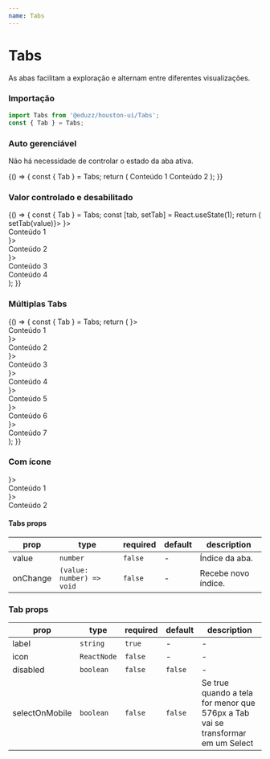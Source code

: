 ```yaml
---
name: Tabs
---
```





# Tabs

As abas facilitam a exploração e alternam entre diferentes visualizações.

### Importação

```js
import Tabs from '@eduzz/houston-ui/Tabs';
const { Tab } = Tabs;
```

### Auto gerenciável

Não há necessidade de controlar o estado da aba ativa.

<Playground>
  {() => {
    const { Tab } = Tabs;
    return (
      <Tabs>
        <Tab label='Label 1'>Conteúdo 1</Tab>
        <Tab label='Label 2'>Conteúdo 2</Tab>
      </Tabs>
    );
  }}
</Playground>

### Valor controlado e desabilitado

<Playground>
  {() => {
    const { Tab } = Tabs;
    const [tab, setTab] = React.useState(1);
    return (
      <Tabs value={tab} onChange={value => setTab(value)}>
        <Tab label='Label 1' icon={<FaceHappyOutline />}>
          <div>Conteúdo 1</div>
        </Tab>
        <Tab label='Label 2' icon={<FaceHappyOutline />}>
          <div>Conteúdo 2</div>
        </Tab>
        <Tab label='Label 3' icon={<FaceHappyOutline />}>
          <div>Conteúdo 3</div>
        </Tab>
        <Tab label='Desabilitado 4' disabled>
          <div>Conteúdo 4</div>
        </Tab>
      </Tabs>
    );
  }}
</Playground>

### Múltiplas Tabs

<Playground>
  {() => {
    const { Tab } = Tabs;
    return (
      <Tabs>
        <Tab label='Título 1' icon={<FaceHappyOutline />}>
          <div>Conteúdo 1</div>
        </Tab>
        <Tab label='Título 2' icon={<FaceHappyOutline />}>
          <div>Conteúdo 2</div>
        </Tab>
        <Tab label='Título 3' icon={<FaceHappyOutline />}>
          <div>Conteúdo 3</div>
        </Tab>
        <Tab label='Título 4' icon={<FaceHappyOutline />}>
          <div>Conteúdo 4</div>
        </Tab>
        <Tab label='Título 5' icon={<FaceHappyOutline />}>
          <div>Conteúdo 5</div>
        </Tab>
        <Tab label='Título 6' icon={<FaceHappyOutline />}>
          <div>Conteúdo 6</div>
        </Tab>
        <Tab label='Título 7' icon={<FaceHappyOutline />}>
          <div>Conteúdo 7</div>
        </Tab>
      </Tabs>
    );
  }}
</Playground>

### Com ícone

<Playground>
  <Tabs>
    <Tabs.Content label='Título 1' icon={<FaceHappyOutline />}>
      <div>Conteúdo 1</div>
    </Tabs.Content>
    <Tabs.Content label='Título 2' icon={<FaceHappyOutline />}>
      <div>Conteúdo 2</div>
    </Tabs.Content>
  </Tabs>
</Playground>

#### Tabs props

| prop     | type                      | required | default | description         |
| -------- | ------------------------- | -------- | ------- | ------------------- |
| value    | `number`                  | `false`  | -       | Índice da aba.      |
| onChange | `(value: number) => void` | `false`  | -       | Recebe novo índice. |

### Tab props

| prop           | type        | required | default | description                                                                     |
| -------------- | ----------- | -------- | ------- | ------------------------------------------------------------------------------- |
| label          | `string`    | `true`   | -       | -                                                                               |
| icon           | `ReactNode` | `false`  | -       | -                                                                               |
| disabled       | `boolean`   | `false`  | `false` | -                                                                               |
| selectOnMobile | `boolean`   | `false`  | `false` | Se true quando a tela for menor que 576px a Tab vai se transformar em um Select |
